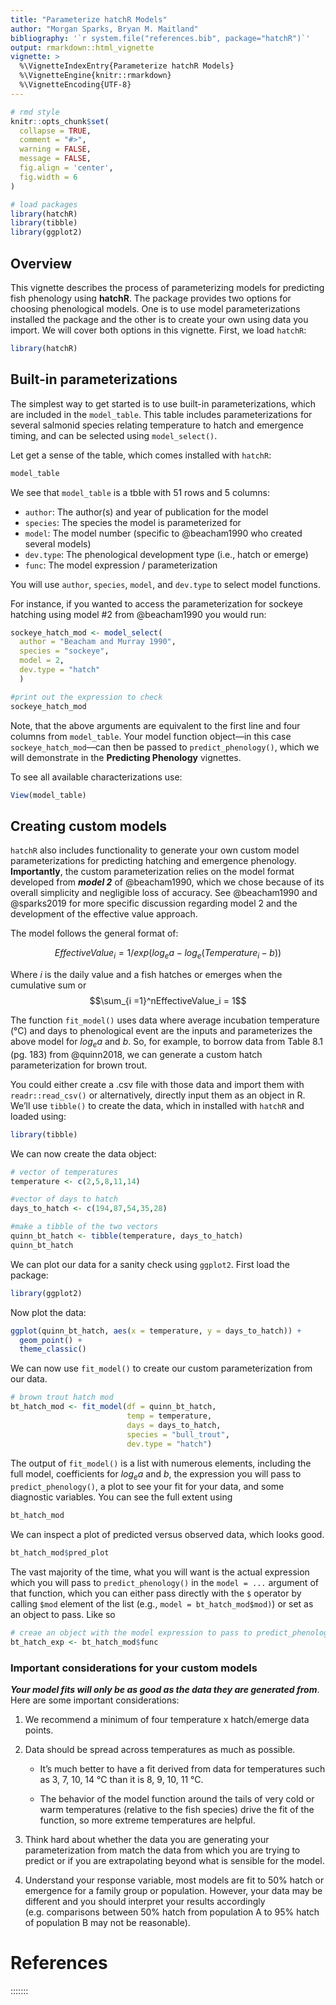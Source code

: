 ```yaml
---
title: "Parameterize hatchR Models"
author: "Morgan Sparks, Bryan M. Maitland"
bibliography: '`r system.file("references.bib", package="hatchR")`'
output: rmarkdown::html_vignette
vignette: >
  %\VignetteIndexEntry{Parameterize hatchR Models}
  %\VignetteEngine{knitr::rmarkdown}
  %\VignetteEncoding{UTF-8}
---
```


```r
# rmd style
knitr::opts_chunk$set(
  collapse = TRUE,
  comment = "#>", 
  warning = FALSE, 
  message = FALSE, 
  fig.align = 'center',
  fig.width = 6
)

# load packages
library(hatchR)
library(tibble)
library(ggplot2)
```

## Overview

This vignette describes the process of parameterizing models for predicting fish phenology using **hatchR**. The package provides two options for choosing phenological models. One is to use model parameterizations installed the package and the other is to create your own using data you import. We will cover both options in this vignette. First, we load `hatchR`:

```r
library(hatchR)
```


## Built-in parameterizations

The simplest way to get started is to use built-in parameterizations, which are included in the `model_table`. This table includes parameterizations for several salmonid species relating temperature to hatch and emergence timing, and can be selected using `model_select()`.

Let get a sense of the table, which comes installed with `hatchR`:

```r
model_table
```

We see that `model_table` is a tbble with 51 rows and 5 columns:

* `author`: The author(s) and year of publication for the model
* `species`: The species the model is parameterized for
* `model`: The model number (specific to @beacham1990 who created several models)
* `dev.type`: The phenological development type (i.e., hatch or emerge)
* `func`: The model expression / parameterization

You will use `author`, `species`, `model`, and `dev.type` to select model functions.

For instance, if you wanted to access the parameterization for sockeye hatching using model #2 from @beacham1990 you would run:

```r
sockeye_hatch_mod <- model_select(
  author = "Beacham and Murray 1990", 
  species = "sockeye", 
  model = 2, 
  dev.type = "hatch"
  )

#print out the expression to check
sockeye_hatch_mod
```

Note, that the above arguments are equivalent to the first line and four columns from `model_table`. Your model function object---in this case `sockeye_hatch_mod`---can then be passed to `predict_phenology()`, which we will demonstrate in the **Predicting Phenology** vignettes.

To see all available characterizations use:

```r
View(model_table)
```

## Creating custom models

`hatchR` also includes functionality to generate your own custom model parameterizations for predicting hatching and emergence phenology. **Importantly**, the custom parameterization relies on the model format developed from ***model 2*** of @beacham1990, which we chose because of its overall simplicity and negligible loss of accuracy. See @beacham1990 and @sparks2019 for more specific discussion regarding model 2 and the development of the effective value approach.

The model follows the general format of:

$$
Effective Value_i = 1/exp(log_ea - log_e(Temperature_i - b))
$$

Where *i* is the daily value and a fish hatches or emerges when the cumulative sum or $$\sum_{i =1}^nEffectiveValue_i = 1$$

The function `fit_model()` uses data where average incubation temperature (°C) and days to phenological event are the inputs and parameterizes the above model for *log~e~a* and *b*. So, for example, to borrow data from Table 8.1 (pg. 183) from @quinn2018, we can generate a custom hatch parameterization for brown trout.

You could either create a .csv file with those data and import them with `readr::read_csv()` or alternatively, directly input them as an object in R. We'll use `tibble()` to create the data, which in installed with `hatchR` and loaded using:

```r
library(tibble)
```

We can now create the data object:

```r
# vector of temperatures
temperature <- c(2,5,8,11,14)

#vector of days to hatch
days_to_hatch <- c(194,87,54,35,28)

#make a tibble of the two vectors
quinn_bt_hatch <- tibble(temperature, days_to_hatch)
quinn_bt_hatch
```

We can plot our data for a sanity check using `ggplot2`. First load the package:

```r
library(ggplot2)
```

Now plot the data:

```r
ggplot(quinn_bt_hatch, aes(x = temperature, y = days_to_hatch)) +
  geom_point() +
  theme_classic()
```

We can now use `fit_model()` to create our custom parameterization from our data.

```r
# brown trout hatch mod
bt_hatch_mod <- fit_model(df = quinn_bt_hatch, 
                          temp = temperature, 
                          days = days_to_hatch, 
                          species = "bull_trout", 
                          dev.type = "hatch")
```

The output of `fit_model()` is a list with numerous elements, including the full model, coefficients for *log~e~a* and *b*, the expression you will pass to `predict_phenology()`, a plot to see your fit for your data, and some diagnostic variables. You can see the full extent using

```r
bt_hatch_mod
```

We can inspect a plot of predicted versus observed data, which looks good. 

```r
bt_hatch_mod$pred_plot
```

The vast majority of the time, what you will want is the actual expression which you will pass to `predict_phenology()` in the `model = ...` argument of that function, which you can either pass directly with the `$` operator by calling `$mod` element of the list (e.g., `model = bt_hatch_mod$mod)`) or set as an object to pass. Like so

```r
# creae an object with the model expression to pass to predict_phenology()
bt_hatch_exp <- bt_hatch_mod$func
```

### Important considerations for your custom models

***Your model fits will only be as good as the data they are generated from***. Here are some important considerations:

1.  We recommend a minimum of four temperature x hatch/emerge data points.

2.  Data should be spread across temperatures as much as possible.

    -   It's much better to have a fit derived from data for temperatures such as 3, 7, 10, 14 °C than it is 8, 9, 10, 11 °C.

    -   The behavior of the model function around the tails of very cold or warm temperatures (relative to the fish species) drive the fit of the function, so more extreme temperatures are helpful.

3.  Think hard about whether the data you are generating your parameterization from match the data from which you are trying to predict or if you are extrapolating beyond what is sensible for the model.

4.  Understand your response variable, most models are fit to 50% hatch or emergence for a family group or population. However, your data may be different and you should interpret your results accordingly (e.g. comparisons between 50% hatch from population A to 95% hatch of population B may not be reasonable).


# References {.unnumbered}

::: {#refs}
:::
:::::::
